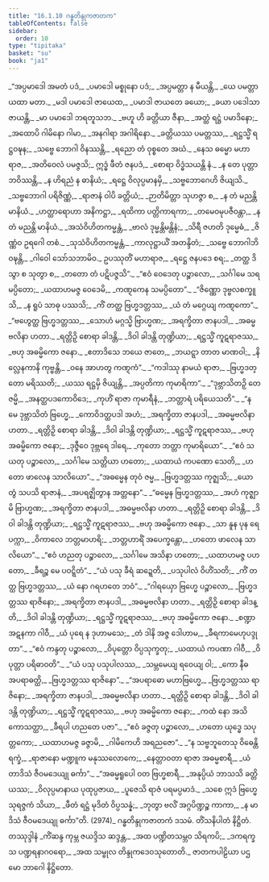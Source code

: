 ```yaml
---
title: "16.1.10 ဂန္ဓတိန္ဒုကဇာတက"
tableOfContents: false
sidebar:
  order: 10
type: "tipitaka"
basket: "su"
book: "ja1"
---
```



<DynamicBreadcrumb />

<Division number="332" book="ja1" e="ch" v="22" p="397">

<Paragraph number="3596" type="verses" book="ja1">
_“အပ္ပမာဒေါ အမတံ ပဒံ,_  
_ပမာဒေါ မစ္စုနော ပဒံ;_  
_အပ္ပမတ္တာ န မီယန္တိ,_  
_ယေ ပမတ္တာ ယထာ မတာ._  

</Paragraph>

</Division>
<Division number="333" book="ja1" e="ch" v="22" p="397">

<Paragraph number="3597" type="verses" book="ja1">
_မဒါ ပမာဒေါ ဇာယေထ,_  
_ပမာဒါ ဇာယတေ ခယော;_  
_ခယာ ပဒေါသာ ဇာယန္တိ,_  
_မာ ပမာဒေါ ဘရတူသဘ._  

</Paragraph>

</Division>
<Division number="334" book="ja1" e="ch" v="22" p="397">

<Paragraph number="3598" type="verses" book="ja1">
_ဗဟူ ဟိ ခတ္တိယာ ဇီနာ,_  
_အတ္ထံ ရဋ္ဌံ ပမာဒိနော;_  
_အထောပိ ဂါမိနော ဂါမာ,_  
_အနဂါရာ အဂါရိနော._  

</Paragraph>

</Division>
<Division number="335" book="ja1" e="ch" v="22" p="397">

<Paragraph number="3599" type="verses" book="ja1">
_ခတ္တိယဿ ပမတ္တဿ,_  
_ရဋ္ဌသ္မိံ ရဋ္ဌဝဍ္ဎန;_  
_သဗ္ဗေ ဘောဂါ ဝိနဿန္တိ,_  
_ရညော တံ ဝုစ္စတေ အဃံ._  

</Paragraph>

</Division>
<Division number="336" book="ja1" e="ch" v="22" p="397">

<Paragraph number="3600" type="verses" book="ja1">
_နေသ ဓမ္မော မဟာရာဇ,_  
_အတိဝေလံ ပမဇ္ဇသိ;_  
ဣဒ္ဓံ ဖီတံ ဇနပဒံ,_  
_စောရာ ဝိဒ္ဓံသယန္တိ နံ._  

</Paragraph>

</Division>
<Division number="337" book="ja1" e="ch" v="22" p="397">

<Paragraph number="3601" type="verses" book="ja1">
_န တေ ပုတ္တာ ဘဝိဿန္တိ,_  
_န ဟိရညံ န ဓာနိယံ;_  
_ရဋ္ဌေ ဝိလုပ္ပမာနမှိ,_  
_သဗ္ဗဘောဂေဟိ ဇိယျသိ._  

</Paragraph>

</Division>
<Division number="338" book="ja1" e="ch" v="22" p="397">

<Paragraph number="3602" type="verses" book="ja1">
_သဗ္ဗဘောဂါ ပရိဇိဏ္ဏံ,_  
_ရာဇာနံ ဝါပိ ခတ္တိယံ;_  
_ဉာတိမိတ္တာ သုဟဇ္ဇာ စ,_  
_န တံ မညန္တိ မာနိယံ._  

</Paragraph>

</Division>
<Division number="339" book="ja1" e="ch" v="22" p="397">

<Paragraph number="3603" type="verses" book="ja1">
_ဟတ္ထာရောဟာ အနိကဋ္ဌာ,_  
_ရထိကာ ပတ္တိကာရကာ;_  
_တမေဝမုပဇီဝန္တာ,_  
_န တံ မညန္တိ မာနိယံ._  

</Paragraph>

</Division>
<Division number="340" book="ja1" e="ch" v="22" p="397">

<Paragraph number="3604" type="verses" book="ja1">
_အသံဝိဟိတကမ္မန္တံ,_  
_ဗာလံ ဒုမ္မန္တိမန္တိနံ;_  
_သိရီ ဇဟတိ ဒုမ္မေဓံ,_  
_ဇိဏ္ဏံဝ ဥရဂေါ တစံ._  

</Paragraph>

</Division>
<Division number="341" book="ja1" e="ch" v="22" p="397">

<Paragraph number="3605" type="verses" book="ja1">
_သုသံဝိဟိတကမ္မန္တံ,_  
_ကာလုဋ္ဌာယိံ အတန္ဒိတံ;_  
_သဗ္ဗေ ဘောဂါဘိဝဍ္ဎန္တိ,_  
_ဂါဝေါ သော်သဘာမိဝ._  

</Paragraph>

</Division>
<Division number="342" book="ja1" e="ch" v="22" p="397">

<Paragraph number="3606" type="verses" book="ja1">
ဥပဿုတိံ မဟာရာဇ,_  
_ရဋ္ဌေ ဇနပဒေ စရ;_  
_တတ္ထ ဒိသွာ စ သုတွာ စ,_  
_တတော တံ ပဋိပဇ္ဇသိ”._  

</Paragraph>

</Division>
<Division number="343" book="ja1" e="ch" v="22" p="397">

<Paragraph number="3607" type="verses" book="ja1">
_“ဧဝံ ဝေဒေတု ပဉ္စာလော,_  
_သင်္ဂါမေ သရမပ္ပိတော;_  
_ယထာဟမဇ္ဇ ဝေဒေမိ,_  
_ကဏ္ဋကေန သမပ္ပိတော”._  

</Paragraph>

</Division>
<Division number="344" book="ja1" e="ch" v="22" p="398">

<Paragraph number="3608" type="verses" book="ja1">
_“ဇိဏ္ဏော ဒုဗ္ဗလစက္ခူသိ,_  
_န ရူပံ သာဓု ပဿသိ;_  
_ကိံ တတ္ထ ဗြဟ္မဒတ္တဿ,_  
_ယံ တံ မဂ္ဂေယျ ကဏ္ဋကော”._  

</Paragraph>

</Division>
<Division number="345" book="ja1" e="ch" v="22" p="398">

<Paragraph number="3609" type="verses" book="ja1">
_“ဗဟွေတ္ထ ဗြဟ္မဒတ္တဿ,_  
_သောဟံ မဂ္ဂသ္မိ ဗြာဟ္မဏ;_  
_အရက္ခိတာ ဇာနပဒါ,_  
_အဓမ္မဗလိနာ ဟတာ._  

</Paragraph>

</Division>
<Division number="346" book="ja1" e="ch" v="22" p="398">

<Paragraph number="3610" type="verses" book="ja1">
_ရတ္တိဉှိ စောရာ ခါဒန္တိ,_  
_ဒိဝါ ခါဒန္တိ တုဏ္ဍိယာ;_  
_ရဋ္ဌသ္မိံ ကူဋရာဇဿ,_  
_ဗဟု အဓမ္မိကော ဇနော._  

</Paragraph>

</Division>
<Division number="347" book="ja1" e="ch" v="22" p="398">

<Paragraph number="3611" type="verses" book="ja1">
_ဧတာဒိသေ ဘယေ ဇာတေ,_  
_ဘယဋ္ဋာ တာတ မာဏဝါ;_  
_နိလ္လေနကာနိ ကုဗ္ဗန္တိ,_  
_ဝနေ အာဟတွ ကဏ္ဋကံ”._  

</Paragraph>

</Division>
<Division number="348" book="ja1" e="ch" v="22" p="398">

<Paragraph number="3612" type="verses" book="ja1">
_“ကဒါဿု နာမယံ ရာဇာ,_  
_ဗြဟ္မဒတ္တော မရိဿတိ;_  
_ယဿ ရဋ္ဌမှိ ဇိယျန္တိ,_  
_အပ္ပတိကာ ကုမာရိကာ”._  

</Paragraph>

</Division>
<Division number="349" book="ja1" e="ch" v="22" p="398">

<Paragraph number="3613" type="verses" book="ja1">
_“ဒုဗ္ဘာသိတဉှိ တေ ဇမ္မိ,_  
_အနတ္ထပဒကောဝိဒေ;_  
_ကုဟိံ ရာဇာ ကုမာရီနံ,_  
_ဘတ္တာရံ ပရိယေသတိ”._  

</Paragraph>

</Division>
<Division number="350" book="ja1" e="ch" v="22" p="398">

<Paragraph number="3614" type="verses" book="ja1">
_“န မေ ဒုဗ္ဘာသိတံ ဗြဟ္မေ,_  
_ကောဝိဒတ္ထပဒါ အဟံ;_  
_အရက္ခိတာ ဇာနပဒါ,_  
_အဓမ္မဗလိနာ ဟတာ._  

</Paragraph>

</Division>
<Division number="351" book="ja1" e="ch" v="22" p="398">

<Paragraph number="3615" type="verses" book="ja1">
_ရတ္တိဉှိ စောရာ ခါဒန္တိ,_  
_ဒိဝါ ခါဒန္တိ တုဏ္ဍိယာ;_  
_ရဋ္ဌသ္မိံ ကူဋရာဇဿ,_  
_ဗဟု အဓမ္မိကော ဇနော;_  
_ဒုဇ္ဇီဝေ ဒုဗ္ဘရေ ဒါရေ,_  
_ကုတော ဘတ္တာ ကုမာရိယော”._  

</Paragraph>

</Division>
<Division number="352" book="ja1" e="ch" v="22" p="398">

<Paragraph number="3616" type="verses" book="ja1">
_“ဧဝံ သယတု ပဉ္စာလော,_  
_သင်္ဂါမေ သတ္တိယာ ဟတော;_  
_ယထာယံ ကပဏော သေတိ,_  
_ဟတော ဖာလေန သာလိယော”._  

</Paragraph>

</Division>
<Division number="353" book="ja1" e="ch" v="22" p="398">

<Paragraph number="3617" type="verses" book="ja1">
_“အဓမ္မေန တုဝံ ဇမ္မ,_  
_ဗြဟ္မဒတ္တဿ ကုဇ္ဈသိ;_  
_ယော တွံ သပသိ ရာဇာနံ,_  
_အပရဇ္ဈိတွာန အတ္တနော”._  

</Paragraph>

</Division>
<Division number="354" book="ja1" e="ch" v="22" p="398">

<Paragraph number="3618" type="verses" book="ja1">
_“ဓမ္မေန ဗြဟ္မဒတ္တဿ,_  
_အဟံ ကုဇ္ဈာမိ ဗြာဟ္မဏ;_  
_အရက္ခိတာ ဇာနပဒါ,_  
_အဓမ္မဗလိနာ ဟတာ._  

</Paragraph>

</Division>
<Division number="355" book="ja1" e="ch" v="22" p="398">

<Paragraph number="3619" type="verses" book="ja1">
_ရတ္တိဉှိ စောရာ ခါဒန္တိ,_  
_ဒိဝါ ခါဒန္တိ တုဏ္ဍိယာ;_  
_ရဋ္ဌသ္မိံ ကူဋရာဇဿ,_  
_ဗဟု အဓမ္မိကော ဇနော._  

</Paragraph>

</Division>
<Division number="356" book="ja1" e="ch" v="22" p="399">

<Paragraph number="3620" type="verses" book="ja1">
_သာ နူန ပုန ရေ ပက္ကာ,_  
_ဝိကာလေ ဘတ္တမာဟရိ;_  
_ဘတ္တဟာရိံ အပေက္ခန္တော,_  
_ဟတော ဖာလေန သာလိယော”._  

</Paragraph>

</Division>
<Division number="357" book="ja1" e="ch" v="22" p="399">

<Paragraph number="3621" type="verses" book="ja1">
_“ဧဝံ ဟညတု ပဉ္စာလော,_  
_သင်္ဂါမေ အသိနာ ဟတော;_  
_ယထာဟမဇ္ဇ ပဟတော,_  
_ခီရဉ္စ မေ ပဝဋ္ဋိတံ”._  

</Paragraph>

</Division>
<Division number="358" book="ja1" e="ch" v="22" p="399">

<Paragraph number="3622" type="verses" book="ja1">
_“ယံ ပသု ခီရံ ဆဍ္ဍေတိ,_  
_ပသုပါလံ ဝိဟိံသတိ;_  
_ကိံ တတ္ထ ဗြဟ္မဒတ္တဿ,_  
_ယံ နော ဂရဟတေ ဘဝံ”._  

</Paragraph>

</Division>
<Division number="359" book="ja1" e="ch" v="22" p="399">

<Paragraph number="3623" type="verses" book="ja1">
_“ဂါရယှော ဗြဟ္မေ ပဉ္စာလော,_  
_ဗြဟ္မဒတ္တဿ ရာဇိနော;_  
_အရက္ခိတာ ဇာနပဒါ,_  
_အဓမ္မဗလိနာ ဟတာ._  

</Paragraph>

</Division>
<Division number="360" book="ja1" e="ch" v="22" p="399">

<Paragraph number="3624" type="verses" book="ja1">
_ရတ္တိဉှိ စောရာ ခါဒန္တိ,_  
_ဒိဝါ ခါဒန္တိ တုဏ္ဍိယာ;_  
_ရဋ္ဌသ္မိံ ကူဋရာဇဿ,_  
_ဗဟု အဓမ္မိကော ဇနော._  

</Paragraph>

</Division>
<Division number="361" book="ja1" e="ch" v="22" p="399">

<Paragraph number="3625" type="verses" book="ja1">
_စဏ္ဍာ အဋနကာ ဂါဝီ,_  
_ယံ ပုရေ န ဒုဟာမသေ;_  
_တံ ဒါနိ အဇ္ဇ ဒေါဟာမ,_  
_ခီရကာမေဟုပဒ္ဒုတာ”._  

</Paragraph>

</Division>
<Division number="362" book="ja1" e="ch" v="22" p="399">

<Paragraph number="3626" type="verses" book="ja1">
_“ဧဝံ ကန္ဒတု ပဉ္စာလော,_  
_ဝိပုတ္တော ဝိပ္ပသုက္ခတု;_  
_ယထာယံ ကပဏာ ဂါဝီ,_  
_ဝိပုတ္တာ ပရိဓာဝတိ”._  

</Paragraph>

</Division>
<Division number="363" book="ja1" e="ch" v="22" p="399">

<Paragraph number="3627" type="verses" book="ja1">
_“ယံ ပသု ပသုပါလဿ,_  
_သမ္ဘမေယျ ရဝေယျ ဝါ;_  
_ကော နီဓ အပရာဓတ္ထိ,_  
_ဗြဟ္မဒတ္တဿ ရာဇိနော”._  

</Paragraph>

</Division>
<Division number="364" book="ja1" e="ch" v="22" p="399">

<Paragraph number="3628" type="verses" book="ja1">
_“အပရာဓော မဟာဗြဟ္မေ,_  
_ဗြဟ္မဒတ္တဿ ရာဇိနော;_  
_အရက္ခိတာ ဇာနပဒါ,_  
_အဓမ္မဗလိနာ ဟတာ._  

</Paragraph>

</Division>
<Division number="365" book="ja1" e="ch" v="22" p="399">

<Paragraph number="3629" type="verses" book="ja1">
_ရတ္တိဉှိ စောရာ ခါဒန္တိ,_  
_ဒိဝါ ခါဒန္တိ တုဏ္ဍိယာ;_  
_ရဋ္ဌသ္မိံ ကူဋရာဇဿ,_  
_ဗဟု အဓမ္မိကော ဇနော;_  
_ကထံ နော အသိကောသတ္ထာ,_  
_ခီရပါ ဟညတေ ပဇာ”._  

</Paragraph>

</Division>
<Division number="366" book="ja1" e="ch" v="22" p="399">

<Paragraph number="3630" type="verses" book="ja1">
_“ဧဝံ ခဇ္ဇတု ပဉ္စာလော,_  
_ဟတော ယုဒ္ဓေ သပုတ္တကော;_  
_ယထာဟမဇ္ဇ ခဇ္ဇာမိ,_  
_ဂါမိကေဟိ အရညဇော”._  

</Paragraph>

</Division>
<Division number="367" book="ja1" e="ch" v="22" p="400">

<Paragraph number="3631" type="verses" book="ja1">
_“န သဗ္ဗဘူတေသု ဝိဓေန္တိ ရက္ခံ,_  
_ရာဇာနော မဏ္ဍူက မနုဿလောကေ;_  
_နေတ္တာဝတာ ရာဇာ အဓမ္မစာရီ,_  
_ယံ တာဒိသံ ဇီဝမဒေယျု ဓင်္ကာ”._  

</Paragraph>

</Division>
<Division number="368" book="ja1" e="ch" v="22" p="400">

<Paragraph number="3632" type="verses" book="ja1">
_“အဓမ္မရူပေါ ဝတ ဗြဟ္မစာရီ,_  
_အနုပ္ပိယံ ဘာသသိ ခတ္တိယဿ;_  
_ဝိလုပ္ပမာနာယ ပုထုပ္ပဇာယ,_  
_ပူဇေသိ ရာဇံ ပရမပ္ပမာဒံ._  

</Paragraph>

</Division>
<Division number="369" book="ja1" e="ch" v="22" p="400">

<Paragraph number="3633" type="verses" book="ja1">
_သစေ ဣဒံ ဗြဟ္မေ သုရဇ္ဇကံ သိယာ,_  
_ဖီတံ ရဋ္ဌံ မုဒိတံ ဝိပ္ပသန္နံ;_  
_ဘုတွာ ဗလိံ အဂ္ဂပိဏ္ဍဉ္စ ကာကာ,_  
_န မာဒိသံ ဇီဝမဒေယျု ဓင်္ကာ”တိ. (2974)_  


</Paragraph>
</Division>

<Paragraph number="3634" type="center" book="ja1">
ဂန္ဓတိန္ဒုကဇာတကံ ဒသမံ.



</Paragraph>

<Paragraph number="3635" type="center" book="ja1">
တိံသနိပါတံ နိဋ္ဌိတံ.



</Paragraph>

<Paragraph number="3636" type="center" book="ja1">
တဿုဒ္ဒါနံ


</Paragraph>

<Paragraph number="3637" type="verses" book="ja1">
_ကိံဆန္ဒ ကုမ္ဘ ဇယဒ္ဒိသ ဆဒ္ဒန္တ,_  
_အထ ပဏ္ဍိတသမ္ဘဝ သိရကပိ;_  
_ဒကရက္ခသ ပဏ္ဍရနာဂဝရော,_  
_အထ သမ္ဗုလ တိန္ဒုကဒေဝသုတောတိ._  


</Paragraph>

<Paragraph number="3638" type="center" book="ja1">
ဇာတကပါဠိယာ ပဌမော ဘာဂေါ နိဋ္ဌိတော.
</Paragraph>